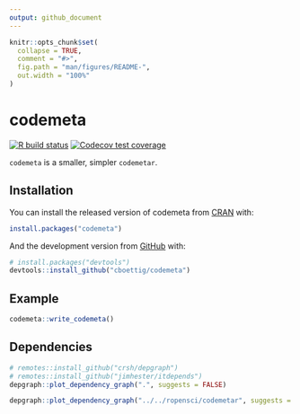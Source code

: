 ```yaml
---
output: github_document
---
```


<!-- README.md is generated from README.Rmd. Please edit that file -->

```r
knitr::opts_chunk$set(
  collapse = TRUE,
  comment = "#>",
  fig.path = "man/figures/README-",
  out.width = "100%"
)
```

# codemeta

<!-- badges: start -->
[![R build status](https://github.com/cboettig/codemeta/workflows/R-CMD-check/badge.svg)](https://github.com/cboettig/codemeta/actions)
[![Codecov test coverage](https://codecov.io/gh/cboettig/codemeta/branch/master/graph/badge.svg)](https://app.codecov.io/gh/cboettig/codemeta?branch=master)
<!-- badges: end -->

`codemeta` is a smaller, simpler `codemetar`.

## Installation

You can install the released version of codemeta from [CRAN](https://CRAN.R-project.org) with:

``` r
install.packages("codemeta")
```

And the development version from [GitHub](https://github.com/) with:

``` r
# install.packages("devtools")
devtools::install_github("cboettig/codemeta")
```

## Example


```r
codemeta::write_codemeta()
```


## Dependencies


```r
# remotes::install_github("crsh/depgraph")
# remotes::install_github("jimhester/itdepends")
depgraph::plot_dependency_graph(".", suggests = FALSE)

```


```r
depgraph::plot_dependency_graph("../../ropensci/codemetar", suggests = FALSE)
```
